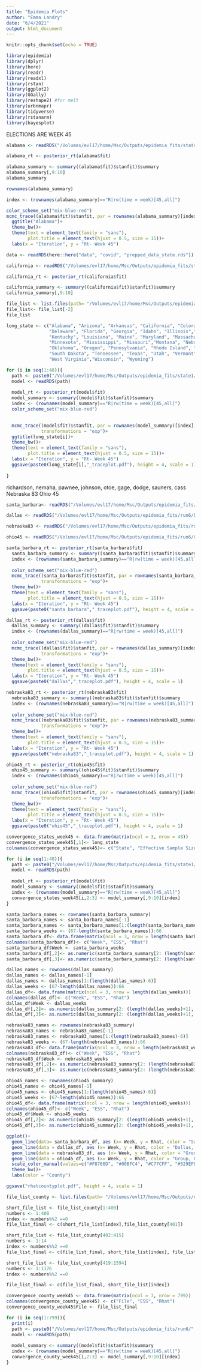 ```yaml
---
title: "Epidemia Plots"
author: "Emma Landry"
date: "6/4/2021"
output: html_document
---
```


```r
knitr::opts_chunk$set(echo = TRUE)
```

```r
library(epidemia)
library(dplyr)
library(here)
library(readr)
library(readxl)
library(rstan)
library(ggplot2)
library(GGally)
library(reshape2) #for melt
library(urbnmapr)
library(tidyverse)
library(rstanarm)
library(bayesplot)
```

ELECTIONS ARE WEEK 45

```r
alabama <- readRDS("/Volumes/evl17/home/Msc/Outputs/epidemia_fits/state1/alabama_3395374[1].pbs.rds")
```

```r
alabama_rt <- posterior_rt(alabama$fit)
```

```r
alabama_summary <- summary((alabama$fit)$stanfit)$summary
alabama_summary[,9:10]
alabama_summary
```
```r
rownames(alabama_summary)
```


```r
index <- (rownames(alabama_summary)=="R|rw(time = week)[45,all]")
```

```r
color_scheme_set("mix-blue-red")
mcmc_trace((alabama$fit)$stanfit, par = rownames(alabama_summary)[index])+
  ggtitle("Alabama")+
  theme_bw()+
  theme(text = element_text(family = "sans"),
        plot.title = element_text(hjust = 0.5, size = 15))+
  labs(x = "Iteration", y = "Rt- Week 45")
```



```r
data <- readRDS(here::here("data", "covid", "prepped_data_state.rds"))
```


```r
california <- readRDS("/Volumes/evl17/home/Msc/Outputs/epidemia_fits/state1/california_3395374[5].pbs.rds")
```

```r
california_rt <- posterior_rt(california$fit)
```

```r
california_summary <- summary((california$fit)$stanfit)$summary
california_summary[,9:10]
```

```r
file_list <- list.files(path= "/Volumes/evl17/home/Msc/Outputs/epidemia_fits/state1")
file_list<- file_list[-2]
file_list
```

```r
long_state <- c("Alabama", "Arizona", "Arkansas", "California", "Colorado", "Connecticut",
                "Delaware", "Florida", "Georgia", "Idaho", "Illinois","Indiana","Iowa", "Kansas",
                "Kentucky", "Louisiana", "Maine", "Maryland", "Massachusetts", "Michigan",
                "Minnesota", "Mississippi", "Missouri","Montana", "Nebraska", "Nevada","New Hampshire","New Jersey", "New Mexico", "New York", "North Carolina", "North Dakota", "Ohio",
                "Oklahoma", "Oregon", "Pennsylvania", "Rhode Island", "South Carolina",
                "South Dakota", "Tennessee", "Texas", "Utah", "Vermont", "Virginia", "Washington",
                "West Virginia","Wisconsin", "Wyoming")
```


```r
for (i in seq(1:48)){
  path <- paste0("/Volumes/evl17/home/Msc/Outputs/epidemia_fits/state1/", file_list[i])
  model <- readRDS(path)
  
  model_rt <- posterior_rt(model$fit)
  model_summary <- summary((model$fit)$stanfit)$summary
  index <- (rownames(model_summary)=="R|rw(time = week)[45,all]")
  color_scheme_set("mix-blue-red")

  
  mcmc_trace((model$fit)$stanfit, par = rownames(model_summary)[index], 
             transformations = "exp")+
  ggtitle(long_state[i])+
  theme_bw()+
  theme(text = element_text(family = "sans"),
        plot.title = element_text(hjust = 0.5, size = 15))+
  labs(x = "Iteration", y = "Rt- Week 45")
  ggsave(paste0(long_state[i],"_traceplot.pdf"), height = 4, scale = 1)
  
}

```
richardson, nemaha, pawnee, johnson, otoe, gage, dodge, sauners, cass Nebraska 83 
Ohio 45

```r
santa_barbara<- readRDS("/Volumes/evl17/home/Msc/Outputs/epidemia_fits/run6/Santa_Barbara_County_CA_3572195[5].pbs.rds")
```

```r
dallas <- readRDS("/Volumes/evl17/home/Msc/Outputs/epidemia_fits/run6/Dallas_County_TX_3572195[42].pbs.rds")
```

```r
nebraska83 <- readRDS("/Volumes/evl17/home/Msc/Outputs/epidemia_fits/run6/Group_83_NE_3572195[26].pbs.rds")
```

```r
ohio45 <- readRDS("/Volumes/evl17/home/Msc/Outputs/epidemia_fits/run6/Group_45_OH_3572195[34].pbs.rds")
```

```r
santa_barbara_rt <- posterior_rt(santa_barbara$fit)
  santa_barbara_summary <- summary((santa_barbara$fit)$stanfit)$summary
  index <- (rownames(santa_barbara_summary)=="R|rw(time = week)[45,all]")
  
  color_scheme_set("mix-blue-red")
  mcmc_trace((santa_barbara$fit)$stanfit, par = rownames(santa_barbara_summary)[index], 
             transformations = "exp")+
  theme_bw()+
  theme(text = element_text(family = "sans"),
        plot.title = element_text(hjust = 0.5, size = 15))+
  labs(x = "Iteration", y = "Rt- Week 45")
  ggsave(paste0("santa_barbara","_traceplot.pdf"), height = 4, scale = 1)
```

```r
dallas_rt <- posterior_rt(dallas$fit)
  dallas_summary <- summary((dallas$fit)$stanfit)$summary
  index <- (rownames(dallas_summary)=="R|rw(time = week)[45,all]")
  
  color_scheme_set("mix-blue-red")
  mcmc_trace((dallas$fit)$stanfit, par = rownames(dallas_summary)[index], 
             transformations = "exp")+
  theme_bw()+
  theme(text = element_text(family = "sans"),
        plot.title = element_text(hjust = 0.5, size = 15))+
  labs(x = "Iteration", y = "Rt- Week 45")
  ggsave(paste0("dallas","_traceplot.pdf"), height = 4, scale = 1)
```

```r
nebraska83_rt <- posterior_rt(nebraska83$fit)
  nebraska83_summary <- summary((nebraska83$fit)$stanfit)$summary
  index <- (rownames(nebraska83_summary)=="R|rw(time = week)[45,all]")
  
  color_scheme_set("mix-blue-red")
  mcmc_trace((nebraska83$fit)$stanfit, par = rownames(nebraska83_summary)[index], 
             transformations = "exp")+
  theme_bw()+
  theme(text = element_text(family = "sans"),
        plot.title = element_text(hjust = 0.5, size = 15))+
  labs(x = "Iteration", y = "Rt- Week 45")
  ggsave(paste0("nebraska83","_traceplot.pdf"), height = 4, scale = 1)
```

```r
ohio45_rt <- posterior_rt(ohio45$fit)
  ohio45_summary <- summary((ohio45$fit)$stanfit)$summary
  index <- (rownames(ohio45_summary)=="R|rw(time = week)[45,all]")
  
  color_scheme_set("mix-blue-red")
  mcmc_trace((ohio45$fit)$stanfit, par = rownames(ohio45_summary)[index], 
             transformations = "exp")+
  theme_bw()+
  theme(text = element_text(family = "sans"),
        plot.title = element_text(hjust = 0.5, size = 15))+
  labs(x = "Iteration", y = "Rt- Week 45")
  ggsave(paste0("ohio45","_traceplot.pdf"), height = 4, scale = 1)
```

```r
convergence_states_week45 <- data.frame(matrix(ncol = 3, nrow = 48))
convergence_states_week45[,1]<- long_state
colnames(convergence_states_week45)<- c("State", "Effective Sample Size", "Rhat")
```


```r
for (i in seq(1:48)){
  path <- paste0("/Volumes/evl17/home/Msc/Outputs/epidemia_fits/state1/", file_list[i])
  model <- readRDS(path)
  
  model_rt <- posterior_rt(model$fit)
  model_summary <- summary((model$fit)$stanfit)$summary
  index <- (rownames(model_summary)=="R|rw(time = week)[45,all]")
  convergence_states_week45[i,2:3] <- model_summary[,9:10][index]
}

```

```r
santa_barbara_names <- rownames(santa_barbara_summary)
santa_barbara_names <- santa_barbara_names[-1]
santa_barbara_names <- santa_barbara_names[1:(length(santa_barbara_names)-6)]
santa_barbara_weeks <- (67-length(santa_barbara_names)):66
santa_barbara_df<- data.frame(matrix(ncol = 3, nrow = length(santa_barbara_weeks)))
colnames(santa_barbara_df)<- c("Week", "ESS", "Rhat")
santa_barbara_df$Week <- santa_barbara_weeks
santa_barbara_df[,2]<- as.numeric(santa_barbara_summary[2: (length(santa_barbara_weeks)+1), 9])
santa_barbara_df[,3]<- as.numeric(santa_barbara_summary[2: (length(santa_barbara_weeks)+1), 10])
```

```r
dallas_names <- rownames(dallas_summary)
dallas_names <- dallas_names[-1]
dallas_names <- dallas_names[1:(length(dallas_names)-6)]
dallas_weeks <- (67-length(dallas_names)):66
dallas_df<- data.frame(matrix(ncol = 3, nrow = length(dallas_weeks)))
colnames(dallas_df)<- c("Week", "ESS", "Rhat")
dallas_df$Week <- dallas_weeks
dallas_df[,2]<- as.numeric(dallas_summary[2: (length(dallas_weeks)+1), 9])
dallas_df[,3]<- as.numeric(dallas_summary[2: (length(dallas_weeks)+1), 10])
```

```r
nebraska83_names <- rownames(nebraska83_summary)
nebraska83_names <- nebraska83_names[-1]
nebraska83_names <- nebraska83_names[1:(length(nebraska83_names)-6)]
nebraska83_weeks <- (67-length(nebraska83_names)):66
nebraska83_df<- data.frame(matrix(ncol = 3, nrow = length(nebraska83_weeks)))
colnames(nebraska83_df)<- c("Week", "ESS", "Rhat")
nebraska83_df$Week <- nebraska83_weeks
nebraska83_df[,2]<- as.numeric(nebraska83_summary[2: (length(nebraska83_weeks)+1), 9])
nebraska83_df[,3]<- as.numeric(nebraska83_summary[2: (length(nebraska83_weeks)+1), 10])
```

```r
ohio45_names <- rownames(ohio45_summary)
ohio45_names <- ohio45_names[-1]
ohio45_names <- ohio45_names[1:(length(ohio45_names)-6)]
ohio45_weeks <- (67-length(ohio45_names)):66
ohio45_df<- data.frame(matrix(ncol = 3, nrow = length(ohio45_weeks)))
colnames(ohio45_df)<- c("Week", "ESS", "Rhat")
ohio45_df$Week <- ohio45_weeks
ohio45_df[,2]<- as.numeric(ohio45_summary[2: (length(ohio45_weeks)+1), 9])
ohio45_df[,3]<- as.numeric(ohio45_summary[2: (length(ohio45_weeks)+1), 10])
```

```r
ggplot()+
  geom_line(data= santa_barbara_df, aes (x= Week, y = Rhat, color = "Santa Barbara, California"))+
  geom_line(data = dallas_df, aes (x= Week, y = Rhat, color = "Dallas, Texas"))+
  geom_line(data = nebraska83_df, aes (x= Week, y = Rhat, color = "Group, Nebraska"))+
  geom_line(data = ohio45_df, aes (x= Week, y = Rhat, color = "Group, Ohio"))+
  scale_color_manual(values=c("#F8766D", "#00BFC4", "#C77CFF", "#529EFF" ))+
  theme_bw()+
  labs(color = "County")

ggsave("rhatcountyplot.pdf", height = 4, scale = 1)
```

```r
file_list_county <- list.files(path= "/Volumes/evl17/home/Msc/Outputs/epidemia_fits/run6")
```

```r
short_file_list <- file_list_county[1:400]
numbers <- 1:400
index <- numbers%%2 ==0
file_list_final <- c(short_file_list[index],file_list_county[401])

short_file_list <- file_list_county[402:415]
numbers <- 1:14
index <- numbers%%2 ==0
file_list_final <- c(file_list_final, short_file_list[index], file_list_county[416:418])

short_file_list <- file_list_county[419:1594]
numbers <- 1:1176
index <- numbers%%2 ==0

file_list_final <- c(file_list_final, short_file_list[index])
```


```r
convergence_county_week45 <- data.frame(matrix(ncol = 3, nrow = 799))
colnames(convergence_county_week45) <- c("File", "ESS", "Rhat")
convergence_county_week45$File <- file_list_final
```

```r
for (i in seq(1:799)){
  print(i)
  path <- paste0("/Volumes/evl17/home/Msc/Outputs/epidemia_fits/run6/", file_list_final[i])
  model <- readRDS(path)
  
  model_summary <- summary((model$fit)$stanfit)$summary
  index <- (rownames(model_summary)=="R|rw(time = week)[45,all]")
  convergence_county_week45[i,2:3] <- model_summary[,9:10][index]
}
```


